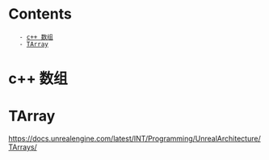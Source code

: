 
= Contents =
    - [[#c++ 数组|c++ 数组]]
    - [[#TArray|TArray]]



= c++ 数组 =
{{{class = "brush:c++"
	// 求长度
	FVector Touches[EKeys::NUM_TOUCH_KEYS];
	uint32 Len = ARRAY_COUNT(Touches);

}}}

= TArray =
https://docs.unrealengine.com/latest/INT/Programming/UnrealArchitecture/TArrays/
{{{class="brush:c++"
	TArray<Data> MyArray;
	
	// 添加10个空项
	MyArray.AddZeroed(10);
	
	// 添加唯一项
	MyArray.AddUnique(1234);
	
	// 删除一个位置
	MyArray.RemoveAt(1);
	
	// 长度
	MyArray.Num();
	
	// 清空，区别见网址
	MyArray.Clean();
	MyArray.Reset();
	
}}}
